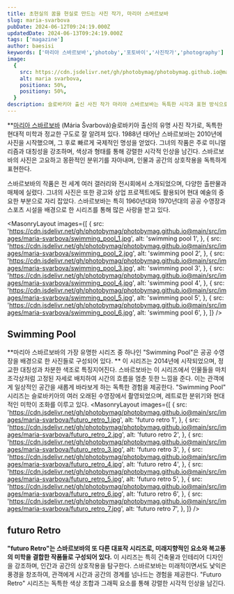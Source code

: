 ```yaml
---
title: 초현실의 꿈을 현실로 만드는 사진 작가, 마리아 스바르보바
slug: maria-svarbova
pubDate: 2024-06-12T09:24:19.000Z
updatedDate: 2024-06-13T09:24:19.000Z
tags: ['magazine']
author: baesisi
keywords: ['마리아 스바르보바','photoby','포토바이','사진작가','photography']
image:
  {
    src: https://cdn.jsdelivr.net/gh/photobymag/photobymag.github.io@main/src/images/maria-svarbova/swimming_pool_1.jpg,
    alt: maria svarbova,
    positionx: 50%,
    positiony: 50%,
  }
description: 슬로바키아 출신 사진 작가 마리아 스바르보바는 독특한 시각과 표현 방식으로 국제적인 주목을 받는 사진 작가입니다. 공산주의 시대 건축물과 공공 장소를 현대적인 감각으로 재해석하여 몽환적인 분위기를 연출하며, 인간 존재의 본질과 외로움, 고립감 같은 보편적인 주제를 다룹니다. 2018년 핫셀블라드 마스터 아트 부문 1위 수상, 포브스 30세 이하 영향력 있는 30인 선정 등 수많은 명성을 얻으며 사진 예술의 새로운 가능성을 제시하는 작가로 자리 잡았습니다.
---
```


**[마리아 스바르보바](https://www.mariasvarbova.com/?utm_source=referral&utm_medium=photoby_xyz) (Mária Švarbová)슬로바키아 출신의 유명 사진 작가로, 독특한 현대적 미학과 정교한 구도로 잘 알려져 있다. 1988년 태어난 스바르보바는 2010년에 사진을 시작했으며, 그 후로 빠르게 국제적인 명성을 얻었다. 그녀의 작품은 주로 미니멀리즘과 대칭성을 강조하며, 색상과 형태를 통해 강렬한 시각적 인상을 남긴다. 스바르보바의 사진은 고요하고 몽환적인 분위기를 자아내며, 인물과 공간의 상호작용을 독특하게 표현한다.

스바르보바의 작품은 전 세계 여러 갤러리와 전시회에서 소개되었으며, 다양한 출판물과 매체에 실렸다. 그녀의 사진은 또한 광고와 상업 프로젝트에도 활용되어 현대 예술의 중요한 부분으로 자리 잡았다. 스바르보바는 특히 1960년대와 1970년대의 공공 수영장과 스포츠 시설을 배경으로 한 시리즈를 통해 많은 사랑을 받고 있다.


<MasonryLayout
  images={[
    {
      src: 'https://cdn.jsdelivr.net/gh/photobymag/photobymag.github.io@main/src/images/maria-svarbova/swimming_pool_1.jpg',
      alt: 'swimming pool 1',
    },
    {
      src: 'https://cdn.jsdelivr.net/gh/photobymag/photobymag.github.io@main/src/images/maria-svarbova/swimming_pool_2.jpg',
      alt: 'swimming pool 2',
    },
    {
      src: 'https://cdn.jsdelivr.net/gh/photobymag/photobymag.github.io@main/src/images/maria-svarbova/swimming_pool_3.jpg',
      alt: 'swimming pool 3',
    },
    {
      src: 'https://cdn.jsdelivr.net/gh/photobymag/photobymag.github.io@main/src/images/maria-svarbova/swimming_pool_4.jpg',
      alt: 'swimming pool 4',
    },
    {
      src: 'https://cdn.jsdelivr.net/gh/photobymag/photobymag.github.io@main/src/images/maria-svarbova/swimming_pool_5.jpg',
      alt: 'swimming pool 5',
    },
    {
      src: 'https://cdn.jsdelivr.net/gh/photobymag/photobymag.github.io@main/src/images/maria-svarbova/swimming_pool_6.jpg',
      alt: 'swimming pool 6',
    },
  ]}
/>

## Swimming Pool
**마리아 스바르보바의 가장 유명한 시리즈 중 하나인 "Swimming Pool"은 공공 수영장을 배경으로 한 사진들로 구성되어 있다. ** 이 시리즈는 2014년에 시작되었으며, 정교한 대칭성과 차분한 색조로 특징지어진다. 스바르보바는 이 시리즈에서 인물들을 마치 조각상처럼 고정된 자세로 배치하여 시간의 흐름을 멈춘 듯한 느낌을 준다. 이는 관객에게 일상적인 공간을 새롭게 바라보게 하는 독특한 경험을 제공한다. "Swimming Pool" 시리즈는 슬로바키아의 여러 오래된 수영장에서 촬영되었으며, 레트로한 분위기와 현대적인 미학이 조화를 이루고 있다.
<MasonryLayout
  images={[
    {
      src: 'https://cdn.jsdelivr.net/gh/photobymag/photobymag.github.io@main/src/images/maria-svarbova/futuro_retro_1.jpg',
      alt: 'futuro retro 1',
    },
    {
      src: 'https://cdn.jsdelivr.net/gh/photobymag/photobymag.github.io@main/src/images/maria-svarbova/futuro_retro_2.jpg',
      alt: 'futuro retro 2',
    },
    {
      src: 'https://cdn.jsdelivr.net/gh/photobymag/photobymag.github.io@main/src/images/maria-svarbova/futuro_retro_3.jpg',
      alt: 'futuro retro 3',
    },
    {
      src: 'https://cdn.jsdelivr.net/gh/photobymag/photobymag.github.io@main/src/images/maria-svarbova/futuro_retro_4.jpg',
      alt: 'futuro retro 4',
    },
    {
      src: 'https://cdn.jsdelivr.net/gh/photobymag/photobymag.github.io@main/src/images/maria-svarbova/futuro_retro_5.jpg',
      alt: 'futuro retro 5',
    },
    {
      src: 'https://cdn.jsdelivr.net/gh/photobymag/photobymag.github.io@main/src/images/maria-svarbova/futuro_retro_6.jpg',
      alt: 'futuro retro 6',
    },
    {
      src: 'https://cdn.jsdelivr.net/gh/photobymag/photobymag.github.io@main/src/images/maria-svarbova/futuro_retro_7.jpg',
      alt: 'futuro retro 7',
    },
  ]}
/>

## futuro Retro
**"futuro Retro"는 스바르보바의 또 다른 대표작 시리즈로, 미래지향적인 요소와 복고풍의 미학을 결합한 작품들로 구성되어 있다.** 이 시리즈는 특히 건축물과 인테리어 디자인을 강조하며, 인간과 공간의 상호작용을 탐구한다. 스바르보바는 미래적이면서도 낯익은 풍경을 창조하여, 관객에게 시간과 공간의 경계를 넘나드는 경험을 제공한다. "Futuro Retro" 시리즈는 독특한 색상 조합과 그래픽 요소를 통해 강렬한 시각적 인상을 남긴다.
